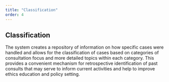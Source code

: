```yaml
---
title: "Classification"
order: 4
---
```


## Classification

The system creates a repository of information on how specific cases were handled and allows for the classification of cases based on categories of consultation focus and more detailed topics within each category. This provides a convenient mechanism for retrospective identification of past consults that may serve to inform current activities and help to improve ethics education and policy setting.
